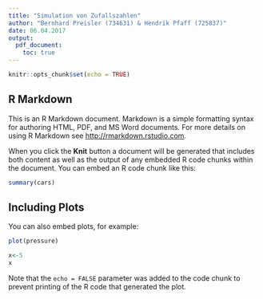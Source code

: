 ```yaml
---
title: "Simulation von Zufallszahlen"
author: "Bernhard Preisler (734631) & Hendrik Pfaff (725837)"
date: 06.04.2017
output:
  pdf_document:
    toc: true
---
```

 
```r
knitr::opts_chunk$set(echo = TRUE)
```

## R Markdown

This is an R Markdown document. Markdown is a simple formatting syntax for authoring HTML, PDF, and MS Word documents. For more details on using R Markdown see <http://rmarkdown.rstudio.com>.

When you click the **Knit** button a document will be generated that includes both content as well as the output of any embedded R code chunks within the document. You can embed an R code chunk like this:

```r
summary(cars)
```

## Including Plots

You can also embed plots, for example:

```r
plot(pressure)
```

```r
x<-5
x
```

Note that the `echo = FALSE` parameter was added to the code chunk to prevent printing of the R code that generated the plot.
